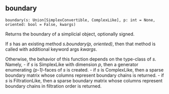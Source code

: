 ## boundary { #boundary }

`boundary(s: Union[SimplexConvertible, ComplexLike], p: int = None, oriented: bool = False, kwargs)`

Returns the boundary of a simplicial object, optionally signed.

If _s_ has an existing method _s.boundary(p, oriented)_, then that method is called with additional keyword args _kwargs_.

Otherwise, the behavior of this function depends on the type-class of _s_. Namely, 
- if _s_ is SimplexLike with dimension _p_, then a generator enumerating _(p-1)_-faces of _s_ is created. 
- if _s_ is ComplexLike, then a sparse boundary matrix whose columns represent boundary chains is returned. 
- if _s_ is FiltrationLike, then a sparse boundary matrix whose columns represent boundary chains in filtration order is returned.